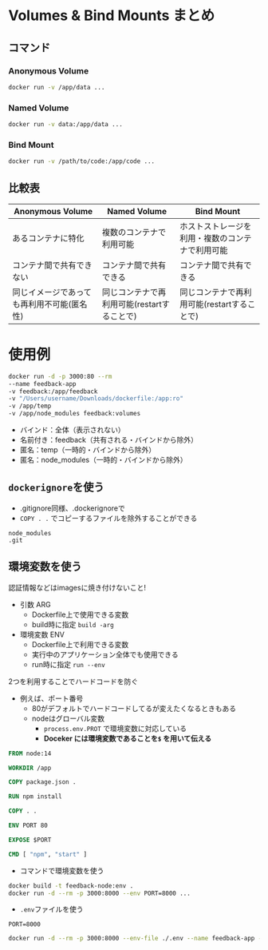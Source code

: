 # Volumes & Bind Mounts まとめ

## コマンド
### Anonymous Volume
```sh
docker run -v /app/data ...
```
### Named Volume
```sh
docker run -v data:/app/data ...
```
### Bind Mount
```sh
docker run -v /path/to/code:/app/code ...
```


## 比較表
|Anonymous Volume|Named Volume|Bind Mount|
|---|---|---|
|あるコンテナに特化|複数のコンテナで利用可能|ホストストレージを利用・複数のコンテナで利用可能|
|コンテナ間で共有できない|コンテナ間で共有できる|コンテナ間で共有できる|
|同じイメージであっても再利用不可能(匿名性)|同じコンテナで再利用可能(restartすることで)|同じコンテナで再利用可能(restartすることで)|

# 使用例
```sh
docker run -d -p 3000:80 --rm 
--name feedback-app 
-v feedback:/app/feedback 
-v "/Users/username/Downloads/dockerfile:/app:ro" 
-v /app/temp 
-v /app/node_modules feedback:volumes
```
- バインド：全体（表示されない）
- 名前付き：feedback（共有される・バインドから除外）
- 匿名：temp（一時的・バインドから除外）
- 匿名：node_modules（一時的・バインドから除外）


## `dockerignore`を使う
- .gitignore同様、.dockerignoreで
- `COPY . .` でコピーするファイルを除外することができる

```docker
node_modules
.git
```

## 環境変数を使う
認証情報などはimagesに焼き付けないこと!

- 引数 ARG
    - Dockerfile上で使用できる変数
    - build時に指定 `build -arg`
- 環境変数 ENV
    - Dockerfile上で利用できる変数
    - 実行中のアプリケーション全体でも使用できる
    - run時に指定 `run --env`

2つを利用することでハードコードを防ぐ

- 例えば、ポート番号
    - 80がデフォルトでハードコードしてるが変えたくなるときもある
    - nodeはグローバル変数
        - `process.env.PROT` で環境変数に対応している
        - **Doceker には環境変数であることを`$` を用いて伝える**


```dockerfile filename="dockerfile"
FROM node:14

WORKDIR /app

COPY package.json .

RUN npm install

COPY . .

ENV PORT 80

EXPOSE $PORT

CMD [ "npm", "start" ]
```

- コマンドで環境変数を使う
```sh
docker build -t feedback-node:env .
docker run -d --rm -p 3000:8000 --env PORT=8000 ...
```

- `.env`ファイルを使う
```env filename=".env"
PORT=8000
```
```sh
docker run -d --rm -p 3000:8000 --env-file ./.env --name feedback-app -v feedback:/app/feedback -v "/Users/fumiya/Downloads/data-volumes-06-adjusted-dockerfile:/app:ro" -v /app/node_modules -v /app/temp feedback-node:env
```

